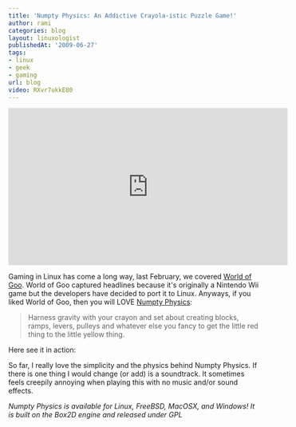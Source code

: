 ```yaml
---
title: 'Numpty Physics: An Addictive Crayola-istic Puzzle Game!'
author: rami
categories: blog
layout: linuxologist
publishedAt: '2009-06-27'
tags:
- linux
- geek
- gaming
url: blog
video: RXvr7ukkE80
---
```


<iframe width="560" height="315" src="https://www.youtube.com/embed/RXvr7ukkE80" frameborder="0" allowfullscreen></iframe>

Gaming in Linux has come a long way, last February, we covered [World of Goo](/2009/02/world-of-goo-an-eye-popping-game-ported-to-linux/). World of Goo captured headlines because it's originally a Nintendo Wii game but the developers have decided to port it to Linux. Anyways, if you liked World of Goo, then you will LOVE  [Numpty Physics](http://numptyphysics.garage.maemo.org/):


> Harness gravity with your crayon and set about creating blocks, ramps, levers, pulleys and whatever else you fancy to get the little red thing to the little yellow thing.

Here see it in action:


So far, I really love the simplicity and the physics behind Numpty Physics. If there is one thing I would change (or add) is a soundtrack. It sometimes feels creepily annoying when playing this with no music and/or sound effects.

_Numpty Physics is available for Linux, FreeBSD, MacOSX, and Windows! It is built on the Box2D engine and released under GPL_
